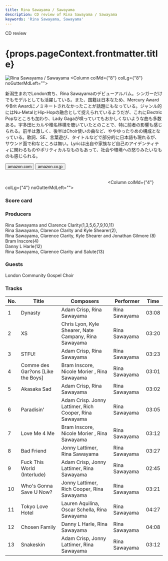 ```yaml
---
title: Rina Sawayama / Sawayama
description: CD review of Rina Sawayama / Sawayama
keywords: 'Rina Sawayama, Sawayama'
---
```



<p className="largeP">CD review</p>
<h1 className="h1--no--margin">{props.pageContext.frontmatter.title}</h1>

<Row  className="image-card-group">
	<Column colMd={"4"} colLg={"4"} noGutterMdLeft="">
       <ImageCard>

![Rina Sawayama / Sawayama](../../images/cd/rinasawayama1L.jpg) 
</ImageCard>
	</Column>
	<Column colMd={"8"} colLg={"8"} noGutterMdLeft="">
	<p>
	新潟生まれでLondon育ち、Rina Sawayamaのデビューアルバム。シンガーだけでもモデルとしても活躍している。また、国籍は日本なため、Mercury AwardやBrit Awardにノミネートされなかったことが話題にもなっている。ジャンル的にはNu-MetalとHip-Hopの融合として捉えられているようだが、これにElectric Popなところも加わり、Lady Gagaが唄っていてもおかしくないような曲も多数ある。宇多田ヒカルや椎名林檎を聴いていたとのことで、特に前者の影響も感じられる。前半は激しく、後半はChoir使いの曲など、ややゆったりめの構成となっている。歌詞、SE、言葉遊び、タイトルなどで部分的に日本語も現れるが、サウンド面で和なところは無い。Lyricは出自や家族など自己のアイデンティティに関わるものやポリティカルなものもあって、社会や環境への怒りみたいなものも感じられる。
	</p>
	<div>
	  <Button href="https://amzn.to/31kw9ZS" kind="primary" size="small" renderIcon={ArrowUpRight24}>
      amazon.com
    </Button>
    <Button href="https://amzn.to/2YoF4I4" kind="secondary" size="small" renderIcon={ArrowUpRight24}>
      amazon.co.jp
    </Button>
	</div>
	<a href="https://geo.music.apple.com/jp/album/sawayama/1502763923?mt=1&app=music&ls=1&at=11lcug" style="display:inline-block;overflow:hidden;background:url(https://linkmaker.itunes.apple.com/ja-jp/lockup.svg?releaseDate=2020-04-22&kind=album&bubble=apple_music&style=mono-black) no-repeat;width:180px;height:45px;"></a>
	<a href="https://geo.music.apple.com/jp/album/sawayama/1502763923?app=itunes&at=11lcug" style="display:inline-block;overflow:hidden;background:url(https://linkmaker.itunes.apple.com/ja-jp/badge-lrg.svg?releaseDate=2020-04-22T00:00:00Z&kind=album&bubble=itunes_music) no-repeat;width:140px;height:45px;"></a>
	</Column>
</Row>
<Row >
	<Column colMd={"4"} colLg={"4"} noGutterMdLeft="">
<div>
  <h3>Score card</h3>
	<SliderJS1 value="5" />
  <SliderJS2 value="1" />
	<SliderJS3 value="1" />
  <SliderJS4 value="9" />
</div>
</Column>
<Column colMd={"8"} colLg={"8"} noGutterMdLeft="">
<div>
<h3>Producers</h3>
<p>
Rina Sawayama and Clarence Clarity(1,3,5,6,7,9,10,11)
<br/>Rina Sawayama, Clarence Clarity and Kyle Shearer(2),
<br/>Rina Sawayama, Clarence Clarity, Kyle Shearer and Jonathan Gilmore (8)
<br/>Bram Inscore(4)
<br/>Danny L Harle(12)
<br/>Rina Sawayama, Clarence Clarity and Salute(13)
</p>
<h3>Guests</h3>
<p>
London Community Gospel Choir
</p>
</div>
</Column>
</Row>

<h3>Tracks</h3>

| No. |	 Title                            |	 Composers                                             |	 Performer   | Time	 |
| --- |	--------------------------------- | ------------------------------------------------------ | ------------- | ----- |
|	1	  |	Dynasty                          	| Adam Crisp, Rina Sawayama                              | Rina Sawayama | 03:08 |
|	2	  |	XS                               	| Chris Lyon, Kyle Shearer, Nate Campany, Rina Sawayama  | Rina Sawayama | 03:20 |
|	3	  |	STFU!                            	| Adam Crisp, Rina Sawayama                              | Rina Sawayama | 03:23 |
|	4	  |	Comme des Gar?ons [Like the Boys]	| Bram Inscore, Nicole Morier , Rina Sawayama            | Rina Sawayama | 03:01 |
|	5	  |	Akasaka Sad                      	| Adam Crisp, Rina Sawayama                              | Rina Sawayama | 03:02 |
|	6	  |	Paradisin'                       	| Adam Crisp. Jonny Lattimer, Rich Cooper, Rina Sawayama | Rina Sawayama | 03:05 |
|	7	  |	Love Me 4 Me                     	| Bram Inscore, Nicole Morier , Rina Sawayama            | Rina Sawayama | 03:12 |
|	8	  |	Bad Friend                       	| Jonny Lattimer, Rina Sawayama                          | Rina Sawayama | 03:27 |
|	9	  |	Fuck This World (Interlude)      	| Adam Crisp, Jonny Lattimer, Rina Sawayama              | Rina Sawayama | 02:45 |
|	10	|	Who's Gonna Save U Now?          	| Jonny Lattimer, Rich Cooper, Rina Sawayama             | Rina Sawayama | 03:21 |
|	11	|	Tokyo Love Hotel                 	| Lauren Aquilina, Oscar Schella, Rina Sawayama          | Rina Sawayama | 04:27 |
|	12	|	Chosen Family                    	| Danny L Harle, Rina Sawayama                           | Rina Sawayama | 04:08 |
|	13	|	Snakeskin                        	| Adam Crisp, Jonny Lattimer, Rina Sawayama              | Rina Sawayama | 03:12 |
